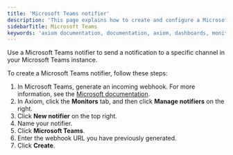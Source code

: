```yaml
---
title: 'Microsoft Teams notifier'
description: 'This page explains how to create and configure a Microsoft Teams notifier.'
sidebarTitle: Microsoft Teams
keywords: 'axiom documentation, documentation, axiom, dashboards, monitors, notifiers, slack, email, pagerduty, webhook, opsgenie, discord, discord webhook'
---
```


Use a Microsoft Teams notifier to send a notification to a specific channel in your Microsoft Teams instance.

To create a Microsoft Teams notifier, follow these steps:

1. In Microsoft Teams, generate an incoming webhook. For more information, see the [Microsoft documentation](https://learn.microsoft.com/en-us/microsoftteams/platform/webhooks-and-connectors/how-to/add-incoming-webhook).
1. In Axiom, click the **Monitors** tab, and then click **Manage notifiers** on the right.
1. Click **New notifier** on the top right.
1. Name your notifier.
1. Click **Microsoft Teams**.
1. Enter the webhook URL you have previously generated.
1. Click **Create**.